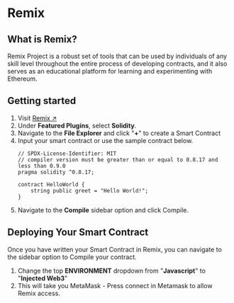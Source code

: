 # Remix

## What is Remix?

Remix Project is a robust set of tools that can be used by individuals of any skill level throughout the entire process of developing contracts, and it also serves as an educational platform for learning and experimenting with Ethereum.

## Getting started

1. Visit [Remix ↗](https://remix.ethereum.org/)
2. Under **Featured Plugins**, select **Solidity**.
3. Navigate to the **File Explorer** and click "**+**" to create a Smart Contract
4. Input your smart contract or use the sample contract below.
    ```
    // SPDX-License-Identifier: MIT
    // compiler version must be greater than or equal to 0.8.17 and less than 0.9.0
    pragma solidity ^0.8.17;
    
    contract HelloWorld {
        string public greet = "Hello World!";
    }
    ```
5. Navigate to the **Compile** sidebar option and click Compile.

## Deploying Your Smart Contract

Once you have written your Smart Contract in Remix, you can navigate to the sidebar option to Compile your contract.

1. Change the top **ENVIRONMENT** dropdown from "**Javascript**" to "**Injected Web3**"
2. This will take you MetaMask - Press connect in Metamask to allow Remix access.